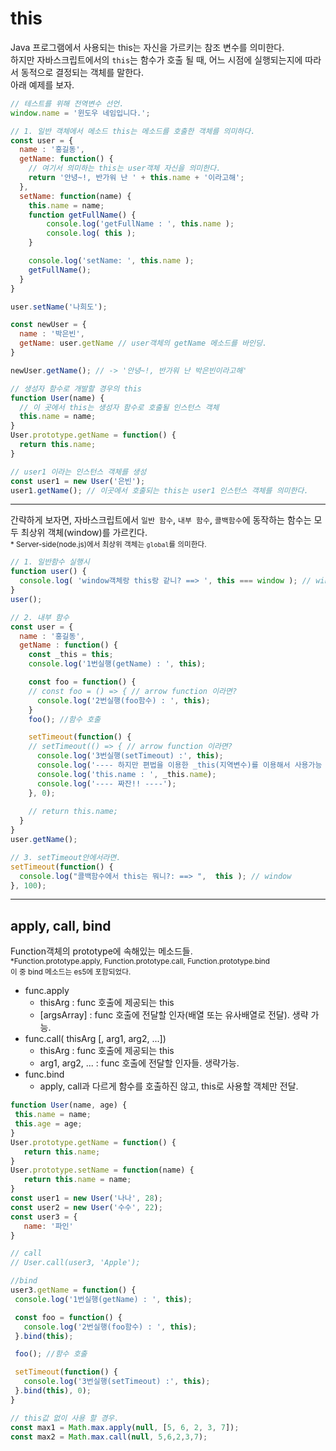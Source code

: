 # this

Java 프로그램에서 사용되는 this는 자신을 가르키는 참조 변수를 의미한다.  
하지만 자바스크립트에서의 `this`는 함수가 호출 될 때, 어느 시점에 실행되는지에 따라서 동적으로 결정되는 객체를 말한다.  
아래 예제를 보자.  

```javascript
// 테스트를 위해 전역변수 선언.
window.name = '윈도우 네임입니다.';

// 1. 일반 객체에서 메소드 this는 메소드를 호출한 객체를 의미하다.
const user = {
  name : '홍길동',
  getName: function() {
    // 여기서 의미하는 this는 user객체 자신을 의미한다.     
    return '안녕~!, 반가워 난 ' + this.name + '이라고해';
  },
  setName: function(name) {
    this.name = name;
    function getFullName() {
        console.log('getFullName : ', this.name );
        console.log( this );
    }

    console.log('setName: ', this.name );
    getFullName(); 
  }
}

user.setName('나희도'); 

const newUser = {
  name : '박은빈',
  getName: user.getName // user객체의 getName 메소드를 바인딩.
}

newUser.getName(); // -> '안녕~!, 반가워 난 박은빈이라고해'

// 생성자 함수로 개발할 경우의 this
function User(name) {
  // 이 곳에서 this는 생성자 함수로 호출될 인스턴스 객체
  this.name = name;
}
User.prototype.getName = function() {
  return this.name;
}

// user1 이라는 인스턴스 객체를 생성
const user1 = new User('은빈');
user1.getName(); // 이곳에서 호출되는 this는 user1 인스턴스 객체를 의미한다.
```
--- 
간략하게 보자면, 자바스크립트에서 `일반 함수`, `내부 함수`, `콜백함수`에 동작하는 함수는 모두 최상위 객체(window)를 가르킨다.  
<small>* Server-side(node.js)에서 최상위 객체는 `global`를 의미한다.</small>

```javascript
// 1. 일반함수 실행시
function user() {
  console.log( 'window객체랑 this랑 같니? ==> ', this === window ); // window
}
user();

// 2. 내부 함수
const user = {
  name : '홍길동',
  getName : function() {
    const _this = this;
    console.log('1번실행(getName) : ', this);

    const foo = function() {
    // const foo = () => { // arrow function 이라면?
      console.log('2번실행(foo함수) : ', this);
    }
    foo(); //함수 호출

    setTimeout(function() {
    // setTimeout(() => { // arrow function 이라면?
      console.log('3번실행(setTimeout) :', this);
      console.log('---- 하지만 편법을 이용한 _this(지역변수)를 이용해서 사용가능 ----');
      console.log('this.name : ', _this.name);
      console.log('---- 짜잔!! ----');
    }, 0);
    
    // return this.name;
  }
}
user.getName();

// 3. setTimeout안에서라면.
setTimeout(function() {
  console.log("콜백함수에서 this는 뭐니?: ==> ",  this ); // window
}, 100);


```

---

## apply, call, bind
Function객체의 prototype에 속해있는 메소드들.  
<small>*Function.prototype.apply, Function.prototype.call, Function.prototype.bind  
이 중 bind 메소드는 es5에 포함되었다.</small>  
  - func.apply 
    * thisArg : func 호출에 제공되는 this
    * [argsArray] : func 호출에 전달할 인자(배열 또는 유사배열로 전달). 생략 가능.
  - func.call( thisArg [, arg1, arg2, ...])
    * thisArg : func 호출에 제공되는 this  
    * arg1, arg2, ... : func 호출에 전달할 인자들. 생략가능.
  - func.bind
    * apply, call과 다르게 함수를 호출하진 않고, this로 사용할 객체만 전달.

 ```javascript
function User(name, age) {
  this.name = name;
  this.age = age;
}
User.prototype.getName = function() {
    return this.name;
}
User.prototype.setName = function(name) {
    return this.name = name;
}
const user1 = new User('나나', 28);
const user2 = new User('수수', 22);
const user3 = {
    name: '파인'
}

// call
// User.call(user3, 'Apple');

//bind
user3.getName = function() {
  console.log('1번실행(getName) : ', this);

  const foo = function() {
    console.log('2번실행(foo함수) : ', this);
  }.bind(this);

  foo(); //함수 호출

  setTimeout(function() {
    console.log('3번실행(setTimeout) :', this);
  }.bind(this), 0);
}

// this값 없이 사용 할 경우.
const max1 = Math.max.apply(null, [5, 6, 2, 3, 7]);
const max2 = Math.max.call(null, 5,6,2,3,7);

 ```